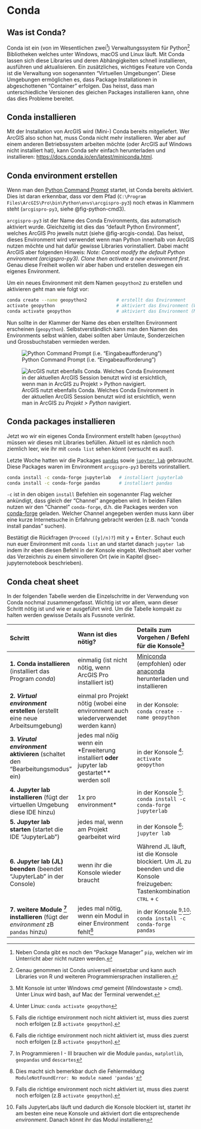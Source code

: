 # Conda {#sec-conda}

## Was ist Conda?

Conda ist ein (von im Wesentlichen zwei[^pip]) Verwaltungssystem für Python[^conda] Bibliotheken welches unter Windows, macOS und Linux läuft. Mit Conda lassen sich diese Libraries und deren Abhängigkeiten schnell installieren, ausführen und aktualisieren. Ein zusätzliches, wichtiges Feature von Conda ist die Verwaltung von sogenannten "Virtuellen Umgebungen". Diese Umgebungen ermöglichen es, dass Package Installationen in abgeschottenen "Container" erfolgen. Das heisst, dass man unterschiedliche Versionen des gleichen Packages installieren kann, ohne das dies Probleme bereitet.

[^pip]: Neben Conda gibt es noch den "Package Manager" `pip`, welchen wir im Unterricht aber nicht nutzen werden.
[^conda]: Genau genommen ist Conda universell einsetzbar und kann auch Libraries von R und weiteren Programmiersprachen installieren.

## Conda installieren

Mit der Installation von ArcGIS wird (Mini-) Conda bereits mitgeliefert. Wer ArcGIS also schon hat, muss Conda nicht mehr installieren. Wer aber auf einem anderen Betriebssystem arbeiten möchte (oder ArcGIS auf Windows nicht installiert hat), kann Conda sehr einfach herunterladen und installieren: <https://docs.conda.io/en/latest/miniconda.html>. 

## Conda environment erstellen

Wenn man den [Python Command Prompt](chap-python-command-prompt) startet, ist Conda bereits aktiviert. Dies ist daran erkennbar, dass vor dem Pfad (`C:\Program Files\ArcGIS\Pro\bin\Python\envs\arcgispro-py3`) noch etwas in Klammern steht (`arcgispro-py3`, siehe @fig-python-cmd3). 

`arcgispro-py3` ist der Name des Conda Environments, das automatisch aktiviert wurde. Gleichzeitig ist dies das "default Python Environment", welches ArcGIS Pro jeweils nutzt (siehe @fig-arcgis-conda). Das heisst, dieses Environment wird verwendet wenn man Python innerhalb von ArcGIS nutzen möchte und hat dafür gewisse Libraries vorinstalliert. Dabei macht ArcGIS aber folgenden Hinweis: *Note: Cannot modify the default Python environment (arcigspro-py3). Clone then activate a new environment first.* Genau diese Freiheit wollen wir aber haben und erstellen deswegen ein eigenes Environment.

Um ein neues Environment mit dem Namen `geopython2` zu erstellen und aktivieren geht man wie folgt vor:

```bash
conda create --name geopython2           # erstellt das Environment
activate geopython                       # aktiviert das Environment (Windows)
conda activate geopython                 # aktiviert das Environment (Mac / Linux)
```

Nun sollte in der Klammer der Name des eben erstellten Environment erscheinen (`geopython`). Selbstverständlich kann man den Namen des Environments selbst wählen, dabei sollten aber Umlaute, Sonderzeichen und Grossbuchstaben vermieden werden.

![Python Command Prompt (i.e. "Eingabeaufforderung")](figures/python-command-prompt.PNG){#fig-python-cmd3}

![ArcGIS nutzt ebenfalls Conda. Welches Conda Environment in der aktuellen ArcGIS Session benutzt wird ist ersichtlich, wenn man in ArcGIS zu *Projekt > Python* navigiert.](figures/arcgis-conda-zoom.png){#fig-arcgis-conda}

## Conda packages installieren

Jetzt wo wir ein eigenes Conda Environment erstellt haben (`geopython`) müssen wir dieses mit Libraries befüllen. Aktuell ist es nämlich noch ziemlich leer, wie ihr mit `conda list` sehen könnt (versucht es aus!).

Letzte Woche hatten wir die Packages [`pandas`](chap-dataframes) sowie [`jupyter lab`](#sec-jupyternotebook) gebraucht. Diese Packages waren im Environment `arcgispro-py3` bereits vorinstalliert. 

<!--Wir installieren diese nun selbst und nutzen die gewonnene Freiheit um statt `jupyter notebook` das Package `jupyter lab` zu installieren (`lab` ist der Nachfolger von `notebook`). -->

```bash
conda install -c conda-forge jupyterlab   # installiert jupyterlab 
conda install -c conda-forge pandas       # installiert pandas
```

`-c` ist in den obigen `install` Befehlen ein sogenannter Flag welcher ankündigt, dass gleich der "Channel" angegeben wird. In beiden Fällen nutzen wir den "Channel" `conda-forge`, d.h. die Packages werden von [conda-forge](https://conda-forge.org/) geladen. Welcher Channel angegeben werden muss kann über eine kurze Internetsuche in Erfahrung gebracht werden (z.B. nach "conda install pandas" suchen).

Bestätigt die Rückfragen (`Proceed ([y]/n)?`) mit <kbd>y</kbd> + <kbd>Enter</kbd>. Schaut euch nun euer Environment mit `conda list` an und startet danach `jupyter lab` indem ihr eben diesen Befehl in der Konsole eingebt. Wechselt aber vorher das Verzeichnis zu einem sinvolleren Ort (wie in Kapitel @sec-jupyternotebook beschrieben).

## Conda cheat sheet {#sec-conda-cheat-sheet}

In der folgenden Tabelle werden die Einzelschritte in der Verwendung von Conda nochmal zusammengefasst. Wichtig ist vor allem, wann dieser Schritt nötig ist und wie er ausgeführt wird. Um die Tabelle kompakt zu halten werden gewisse Details als Fussnote verlinkt.

| Schritt  | Wann ist dies nötig?  | Details zum Vorgehen / Befehl für die Konsole[^konsole] | 
|:---|:---|:---|
| **1\. Conda installieren** (installiert das Program *conda*)  | einmalig (ist nicht nötig, wenn ArcGIS Pro installiert ist)  | [Miniconda](https://docs.conda.io/en/latest/miniconda.html) (empfohlen) oder [anaconda](https://www.anaconda.com/products/individual) herunterladen und installieren |
| **2\. *Virtual environment* erstellen** (erstellt eine neue Arbeitsumgebung)  | einmal pro Projekt nötig (wobei eine environment auch wiederverwendet werden kann)  | in der Konsole: `conda create --name geopython` |
| **3\. *Virutal environment* aktivieren** (schaltet den "Bearbeitungsmodus" ein)  | jedes mal nöig wenn ein  *Erweiterung installiert** oder **jupyter lab gestartet** werden soll  | in der Konsole [^linux]: `activate geopython` |
| **4\. Jupyter lab installieren** (fügt der virtuellen Umgebung diese IDE hinzu)  | 1x pro  environment*  | in der Konsole [^activate]: ` conda install -c conda-forge jupyterlab` |
| **5\. Jupyter lab starten** (startet die IDE "JupyterLab")  | jedes mal, wenn am Projekt gearbeitet wird  | in der Konsole [^activate]: ` jupyter lab` |
| **6\. Jupyter lab (JL) beenden** (beendet "JupyterLab" in der Console)  | wenn ihr die Konsole wieder braucht  | Während JL läuft, ist die Konsole blockiert. Um JL zu beenden und die Konsole freizugeben: Tastenkombination <kbd>CTRL</kbd> + <kbd>C</kbd> |
| **7\. weitere Module [^weiteremodule] installieren** (fügt der *environment* zB `pandas` hinzu)  | jedes mal nötig, wenn ein Modul in einer Environment fehlt[^modulfehlt]  | in der Konsole [^activate]<sup>,</sup>[^jupyterlabbeenden]: `conda install -c conda-forge pandas` |

[^konsole]: Mit Konsole ist unter Windows *cmd* gemeint (Windowstaste > cmd). Unter Linux wird bash, auf Mac der Terminal verwendet. 

<!-- [^condapath]: Wenn *conda* von ArcGIS Pro verwendet wird, befindet sich die *conda* installation vermutlich hier: *C:\Program Files\ArcGIS\Pro\bin\Python\Scripts*. Prüfen, ob dieser Folder existiert und dort `conda.exe` vorhanden ist. -->

[^linux]: Unter Linux: `conda activate geopython`

[^activate]: Falls die richtige environment noch nicht aktiviert ist, muss dies zuerst noch erfolgen (z.B `activate geopython`).

[^modulfehlt]: Dies macht sich bemerkbar duch die Fehlermeldung `ModuleNotFoundError: No module named 'pandas'`

[^weiteremodule]: In Programmieren I - III brauchen wir die Module `pandas`, `matplotlib`, `geopandas` und `descartes`

[^jupyterlabbeenden]: Falls JupyterLabs läuft und dadurch die Konsole blockiert ist, startet ihr am besten eine neue Konsole und aktiviert dort die entsprechende *environment*. Danach könnt ihr das Modul installieren
